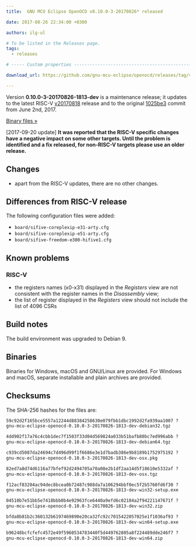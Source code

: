 ```yaml
---
title:  GNU MCU Eclipse OpenOCD v0.10.0-3-20170826* released

date: 2017-08-26 22:34:00 +0300

authors: ilg-ul

# To be listed in the Releases page.
tags:
  - releases

# ----- Custom properties -----------------------------------------------------

download_url: https://github.com/gnu-mcu-eclipse/openocd/releases/tag/v0.10.0-3-20170826-1813-dev

---
```


Version **0.10.0-3-20170826-1813-dev** is a maintenance release; it updates to the latest RISC-V [v20170818](https://github.com/riscv/riscv-openocd/releases/tag/v20170818) release and to the original [1025be3](https://github.com/gnu-mcu-eclipse/openocd/commit/1025be363e2bf42f1613083223a2322cc3a9bd4c) commit from June 2nd, 2017.

<!-- truncate -->

<p><a href={frontMatter.download_url}>Binary files »</a></p>

[2017-09-20 update] **It was reported that the RISC-V specific changes have a negative impact on some other targets. Until the problem is identified and a fix released, for non-RISC-V targets please use an older release.**

## Changes

* apart from the RISC-V updates, there are no other changes.

## Differences from RISC-V release

The following configuration files were added:

* `board/sifive-coreplexip-e31-arty.cfg`
* `board/sifive-coreplexip-e51-arty.cfg`
* `board/sifive-freedom-e300-hifive1.cfg`

## Known problems

### RISC-V

* the registers names (x0-x31) displayed in the _Registers_ view are not consistent with the register names in the _Disassembly_ view;
* the list of register displayed in the _Registers_ view should not include the list of 4096 CSRs

## Build notes

The build environment was upgraded to Debian 9.

## Binaries

Binaries for Windows, macOS and GNU/Linux are provided. For Windows and macOS, separate installable and plain archives are provided.

## Checksums

The SHA-256 hashes for the files are:

```txt
59c92d2f165bce5557a12244d88384258630e079fbb1dbc1992d2fa939aa1007 ?
gnu-mcu-eclipse-openocd-0.10.0-3-20170826-1813-dev-debian32.tgz

4dd902f17a76c4cbb1dec7f1503f33d04d569824a033b51bafb80bc7ed996abb ?
gnu-mcu-eclipse-openocd-0.10.0-3-20170826-1813-dev-debian64.tgz

c939cd5087da24694c7d496d99f1f6686e3e1d7badb386e9b8189b1752975192 ?
gnu-mcu-eclipse-openocd-0.10.0-3-20170826-1813-dev-osx.pkg

82ed7a8d74d6116a77bfef92d2494705a70a08e2b1df2aa14d5f18610e5332af ?
gnu-mcu-eclipse-openocd-0.10.0-3-20170826-1813-dev-osx.tgz

f12acf83204ac94dec8bcea0b72487c988da7a106294bbf0ec5f2b5760fd6f30 ?
gnu-mcu-eclipse-openocd-0.10.0-3-20170826-1813-dev-win32-setup.exe

04510b7e51bb5e7418bbb0b4e92963fce6440a9efd6c02184a2f94221147671f ?
gnu-mcu-eclipse-openocd-0.10.0-3-20170826-1813-dev-win32.zip

bfda8b81b2c360132b6197469890e20ca32fc92c7015422057025e1f1036af93 ?
gnu-mcu-eclipse-openocd-0.10.0-3-20170826-1813-dev-win64-setup.exe

b96248bcfcfefc4572e49f5960534783440f5d449762805a8f224489dde246f7 ?
gnu-mcu-eclipse-openocd-0.10.0-3-20170826-1813-dev-win64.zip
```
